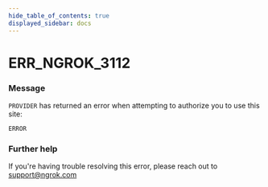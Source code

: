 ```yaml
---
hide_table_of_contents: true
displayed_sidebar: docs
---
```



# ERR_NGROK_3112

### Message

`PROVIDER` has returned an error when attempting to authorize you to use this site:

`ERROR`

<ErrorDetails error="err_ngrok_3112" />

### Further help

If you're having trouble resolving this error, please reach out to [support@ngrok.com](mailto:support@ngrok.com?subject=Help%20with%20ERR_NGROK_3112)
